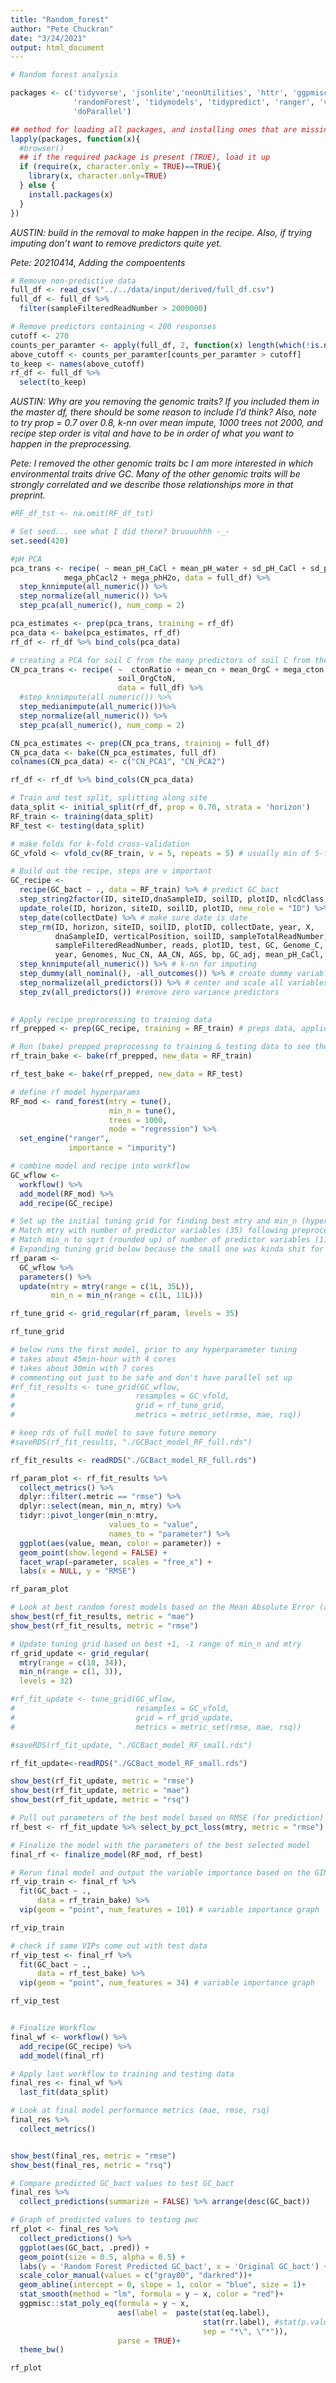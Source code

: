```yaml
---
title: "Random_forest"
author: "Pete Chuckran"
date: "3/24/2021"
output: html_document
---
```


```r
# Random forest analysis 

packages <- c('tidyverse', 'jsonlite','neonUtilities', 'httr', 'ggpmisc', 'GGally',
              'randomForest', 'tidymodels', 'tidypredict', 'ranger', 'vip', 
              'doParallel')

## method for loading all packages, and installing ones that are missing if this is launched on a different rig
lapply(packages, function(x){
  #browser()
  ## if the required package is present (TRUE), load it up
  if (require(x, character.only = TRUE)==TRUE){
    library(x, character.only=TRUE)
  } else {
    install.packages(x)
  }
})


```

_AUSTIN: build in the removal to make happen in the recipe. Also, if trying imputing don't want to remove predictors quite yet._

_Pete: 20210414, Adding the compoentents _

```r
# Remove non-predictive data
full_df <- read_csv("../../data/input/derived/full_df.csv")
full_df <- full_df %>%
  filter(sampleFilteredReadNumber > 2000000)

# Remove predictors containing < 200 responses
cutoff <- 270
counts_per_paramter <- apply(full_df, 2, function(x) length(which(!is.na(x))))
above_cutoff <- counts_per_paramter[counts_per_paramter > cutoff]
to_keep <- names(above_cutoff)
rf_df <- full_df %>%
  select(to_keep)
```

_AUSTIN: Why are you removing the genomic traits? If you included them in the master df, there should be some reason to include I'd think? Also, note to try prop = 0.7 over 0.8, k-nn over mean impute, 1000 trees not 2000, and recipe step order is vital and have to be in order of what you want to happen in the preprocessing._

_Pete: I removed the other genomic traits bc I am more interested in which environmental traits drive GC. Many of the other genomic traits will be strongly correlated and we describe those relationships more in that preprint._

```r


#RF_df_tst <- na.omit(RF_df_tst)

# Set seed... see what I did there? bruuuuhhh -_-
set.seed(420)

#pH PCA
pca_trans <- recipe( ~ mean_pH_CaCl + mean_pH_water + sd_pH_CaCl + sd_pH_water +
            mega_phCacl2 + mega_phH2o, data = full_df) %>%
  step_knnimpute(all_numeric()) %>% 
  step_normalize(all_numeric()) %>%
  step_pca(all_numeric(), num_comp = 2)

pca_estimates <- prep(pca_trans, training = rf_df)
pca_data <- bake(pca_estimates, rf_df)
rf_df <- rf_df %>% bind_cols(pca_data)

# creating a PCA for soil C from the many predictors of soil C from the main DF
CN_pca_trans <- recipe( ~  ctonRatio + mean_cn + mean_OrgC + mega_cton + mega_carbonTot + 
                        soil_OrgCtoN,
                        data = full_df) %>%
  #step_knnimpute(all_numeric()) %>% 
  step_medianimpute(all_numeric())%>%
  step_normalize(all_numeric()) %>%
  step_pca(all_numeric(), num_comp = 2)

CN_pca_estimates <- prep(CN_pca_trans, training = full_df)
CN_pca_data <- bake(CN_pca_estimates, full_df)
colnames(CN_pca_data) <- c("CN_PCA1", "CN_PCA2")

rf_df <- rf_df %>% bind_cols(CN_pca_data)

# Train and test split, splitting along site
data_split <- initial_split(rf_df, prop = 0.70, strata = 'horizon')
RF_train <- training(data_split)
RF_test <- testing(data_split)

# make folds for k-fold cross-validation
GC_vfold <- vfold_cv(RF_train, v = 5, repeats = 5) # usually min of 5-fold cross-validation

# Build out the recipe, steps are v important 
GC_recipe <- 
  recipe(GC_bact ~ ., data = RF_train) %>% # predict GC_bact
  step_string2factor(ID, siteID,dnaSampleID, soilID, plotID, nlcdClass, horizon) %>% # factors factors not char
  update_role(ID, horizon, siteID, soilID, plotID, new_role = "ID") %>% # make ids for possible back tracking
  step_date(collectDate) %>% # make sure date is date
  step_rm(ID, horizon, siteID, soilID, plotID, collectDate, year, X,
          dnaSampleID, verticalPosition, soilID, sampleTotalReadNumber,
          sampleFilteredReadNumber, reads, plotID, test, GC, Genome_C, Genome_CN, Genome_N, 
          year, Genomes, Nuc_CN, AA_CN, AGS, bp, GC_adj, mean_pH_CaCl, mean_pH_water, sd_pH_CaCl, sd_pH_water, mega_phCacl2, mega_phH2o) %>% # remove from model
  step_knnimpute(all_numeric()) %>% # k-nn for imputing
  step_dummy(all_nominal(), -all_outcomes()) %>% # create dummy variables for all char/factor that are not response
  step_normalize(all_predictors()) %>% # center and scale all variables...apples to apples
  step_zv(all_predictors()) #remove zero variance predictors

  
# Apply recipe preprocessing to training data
rf_prepped <- prep(GC_recipe, training = RF_train) # preps data, applies recipe

# Run (bake) prepped preprocessng to training & testing data to see the number of final dummy variables and that recipe works
rf_train_bake <- bake(rf_prepped, new_data = RF_train)

rf_test_bake <- bake(rf_prepped, new_data = RF_test)

# define rf model hyperparams
RF_mod <- rand_forest(mtry = tune(),
                      min_n = tune(),
                      trees = 1000,
                      mode = "regression") %>%
  set_engine("ranger",
             importance = "impurity")

# combine model and recipe into workflow
GC_wflow <- 
  workflow() %>% 
  add_model(RF_mod) %>% 
  add_recipe(GC_recipe)

# Set up the initial tuning grid for finding best mtry and min_n (hyperparameters)
# Match mtry with number of predictor variables (35) following preprocessing divided by three
# Match min_n to sqrt (rounded up) of number of predictor variables (11)
# Expanding tuning grid below because the small one was kinda shit for min_n
rf_param <-
  GC_wflow %>%
  parameters() %>%
  update(mtry = mtry(range = c(1L, 35L)),
         min_n = min_n(range = c(1L, 11L)))

rf_tune_grid <- grid_regular(rf_param, levels = 35)

rf_tune_grid

# below runs the first model, prior to any hyperparameter tuning
# takes about 45min-hour with 4 cores
# takes about 30min with 7 cores
# commenting out just to be safe and don't have parallel set up
#rf_fit_results <- tune_grid(GC_wflow,
#                           resamples = GC_vfold,
#                           grid = rf_tune_grid,
#                           metrics = metric_set(rmse, mae, rsq))

# keep rds of full model to save future memory
#saveRDS(rf_fit_results, "./GCBact_model_RF_full.rds")

rf_fit_results <- readRDS("./GCBact_model_RF_full.rds")

rf_param_plot <- rf_fit_results %>%
  collect_metrics() %>%
  dplyr::filter(.metric == "rmse") %>%
  dplyr::select(mean, min_n, mtry) %>%
  tidyr::pivot_longer(min_n:mtry,
                      values_to = "value",
                      names_to = "parameter") %>%
  ggplot(aes(value, mean, color = parameter)) +
  geom_point(show.legend = FALSE) +
  facet_wrap(~parameter, scales = "free_x") +
  labs(x = NULL, y = "RMSE")

rf_param_plot

# Look at best random forest models based on the Mean Absolute Error (and/or RMSE)
show_best(rf_fit_results, metric = "mae")
show_best(rf_fit_results, metric = "rmse")

# Update tuning grid based on best +1, -1 range of min_n and mtry
rf_grid_update <- grid_regular(
  mtry(range = c(18, 34)),
  min_n(range = c(1, 3)),
  levels = 32)

#rf_fit_update <- tune_grid(GC_wflow, 
#                           resamples = GC_vfold,
#                           grid = rf_grid_update,
#                           metrics = metric_set(rmse, mae, rsq))

#saveRDS(rf_fit_update, "./GCBact_model_RF_small.rds")

rf_fit_update<-readRDS("./GCBact_model_RF_small.rds")

show_best(rf_fit_update, metric = "rmse")
show_best(rf_fit_update, metric = "mae")
show_best(rf_fit_update, metric = "rsq")

# Pull out parameters of the best model based on RMSE (for prediction)
rf_best <- rf_fit_update %>% select_by_pct_loss(mtry, metric = "rmse")

# Finalize the model with the parameters of the best selected model
final_rf <- finalize_model(RF_mod, rf_best)

# Rerun final model and output the variable importance based on the GINI index, point is ID only
rf_vip_train <- final_rf %>%
  fit(GC_bact ~ .,
      data = rf_train_bake) %>%
  vip(geom = "point", num_features = 101) # variable importance graph

rf_vip_train

# check if same VIPs come out with test data
rf_vip_test <- final_rf %>%
  fit(GC_bact ~ .,
      data = rf_test_bake) %>%
  vip(geom = "point", num_features = 34) # variable importance graph

rf_vip_test


# Finalize Workflow
final_wf <- workflow() %>%
  add_recipe(GC_recipe) %>%
  add_model(final_rf)

# Apply last workflow to training and testing data
final_res <- final_wf %>%
  last_fit(data_split)

# Look at final model performance metrics (mae, rmse, rsq)
final_res %>%
  collect_metrics()


show_best(final_res, metric = "rmse")
show_best(final_res, metric = "rsq")

# Compare predicted GC_bact values to test GC_bact
final_res %>% 
  collect_predictions(summarize = FALSE) %>% arrange(desc(GC_bact))

# Graph of predicted values to testing pwc
rf_plot <- final_res %>%
  collect_predictions() %>%
  ggplot(aes(GC_bact, .pred)) +
  geom_point(size = 0.5, alpha = 0.5) +
  labs(y = 'Random Forest Predicted GC_bact', x = 'Original GC_bact') +
  scale_color_manual(values = c("gray80", "darkred"))+
  geom_abline(intercept = 0, slope = 1, color = "blue", size = 1)+
  stat_smooth(method = "lm", formula = y ~ x, color = "red")+
  ggpmisc::stat_poly_eq(formula = y ~ x, 
                        aes(label =  paste(stat(eq.label),
                                           stat(rr.label), #stat(p.value.label), 
                                           sep = "*\", \"*")),
                        parse = TRUE)+
  theme_bw()

rf_plot
```
